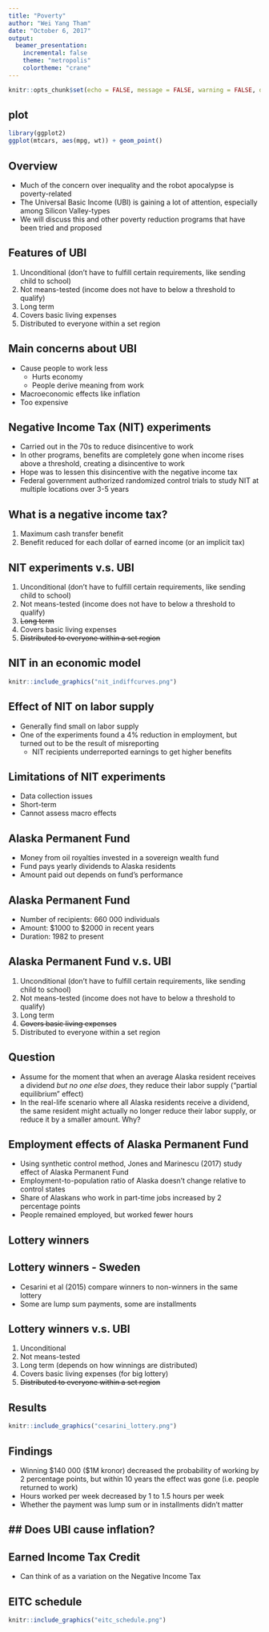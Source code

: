 ```yaml
---
title: "Poverty"
author: "Wei Yang Tham"
date: "October 6, 2017"
output: 
  beamer_presentation:
    incremental: false
    theme: "metropolis"
    colortheme: "crane"
---
```


```r
knitr::opts_chunk$set(echo = FALSE, message = FALSE, warning = FALSE, dev = 'pdf')
```

## plot
```r

library(ggplot2)
ggplot(mtcars, aes(mpg, wt)) + geom_point()

```

## Overview
- Much of the concern over inequality and the robot apocalypse is poverty-related
- The Universal Basic Income (UBI) is gaining a lot of attention, especially among Silicon Valley-types
- We will discuss this and other poverty reduction programs that have been tried and proposed

## Features of UBI

1. Unconditional (don't have to fulfill certain requirements, like sending child to school)
2. Not means-tested (income does not have to below a threshold to qualify)
3. Long term
4. Covers basic living expenses
5. Distributed to everyone within a set region

## Main concerns about UBI
- Cause people to work less
    + Hurts economy
    + People derive meaning from work
- Macroeconomic effects like inflation
- Too expensive

## Negative Income Tax (NIT) experiments 

- Carried out in the 70s to reduce disincentive to work
- In other programs, benefits are completely gone when income rises above a threshold, creating a disincentive to work
- Hope was to lessen this disincentive with the negative income tax
- Federal government authorized randomized control trials to study NIT at multiple locations over 3-5 years

## What is a negative income tax?

1. Maximum cash transfer benefit
2. Benefit reduced for each dollar of earned income (or an implicit tax)

## NIT experiments v.s. UBI
1. Unconditional (don't have to fulfill certain requirements, like sending child to school)
2. Not means-tested (income does not have to below a threshold to qualify)
3. ~~Long term~~
4. Covers basic living expenses
5. ~~Distributed to everyone within a set region~~

## NIT in an economic model
```r
knitr::include_graphics("nit_indiffcurves.png")
```

## Effect of NIT on labor supply

- Generally find small on labor supply
- One of the experiments found a 4\% reduction in employment, but turned out to be the result of misreporting
    + NIT recipients underreported earnings to get higher benefits
 
## Limitations of NIT experiments
- Data collection issues
- Short-term 
- Cannot assess macro effects

## Alaska Permanent Fund
- Money from oil royalties invested in a sovereign wealth fund
- Fund pays yearly dividends to Alaska residents
- Amount paid out depends on fund's performance

## Alaska Permanent Fund
- Number of recipients: 660 000 individuals
- Amount: \$1000 to \$2000 in recent years
- Duration: 1982 to present

## Alaska Permanent Fund v.s. UBI
1. Unconditional (don't have to fulfill certain requirements, like sending child to school)
2. Not means-tested (income does not have to below a threshold to qualify)
3. Long term
4. ~~Covers basic living expenses~~
5. Distributed to everyone within a set region

## Question
- Assume for the moment that when an average Alaska resident receives a dividend *but no one else does*, they reduce their labor supply ("partial equilibrium" effect)
- In the real-life scenario where all Alaska residents receive a dividend, the same resident might actually no longer reduce their labor supply, or reduce it by a smaller amount. Why?

<!-- macro effects; 
lower labor supply leads to higher equilibrium wage 
more demand, more labor demand? esp if ppl spend money at the same time
-->

## Employment effects of Alaska Permanent Fund
- Using synthetic control method, Jones and Marinescu (2017) study effect of Alaska Permanent Fund
- Employment-to-population ratio of Alaska doesn't change relative to control states
- Share of Alaskans who work in part-time jobs increased by 2 percentage points
- People remained employed, but worked fewer hours

## Lottery winners

## Lottery winners - Sweden
- Cesarini et al (2015) compare winners to non-winners in the same lottery
- Some are lump sum payments, some are installments

## Lottery winners v.s. UBI
1. Unconditional 
2. Not means-tested 
3. Long term (depends on how winnings are distributed)
4. Covers basic living expenses (for big lottery)
5. ~~Distributed to everyone within a set region~~

## Results
```r
knitr::include_graphics("cesarini_lottery.png")
```

## Findings
- Winning \$140 000 (\$1M kronor) decreased the probability of working by 2 percentage points, but within 10 years the effect was gone (i.e. people returned to work)
- Hours worked per week decreased by 1 to 1.5 hours per week
- Whether the payment was lump sum or in installments didn't matter

## Does UBI cause inflation?
- 

## Earned Income Tax Credit
- Can think of as a variation on the Negative Income Tax

## EITC schedule
```r
knitr::include_graphics("eitc_schedule.png")
```

<!--
have to resist donuts - Jillian Carr snap
gaming the system
don't get if you're not working
ppl on EITC also getting other supports
spending EITC on leisure (taking son to disneyland)
http://www.telegraph.co.uk/culture/books/authorinterviews/8681481/Esther-Duflo-Can-this-woman-change-the-world.html

discussion: based on the podcasts and the evidence on cash transfers in developing countries, do you think cash transfers are an effective policy for the US? Are you concerned about cases like the woman in the podcast who took her son to disneyland?
-->
